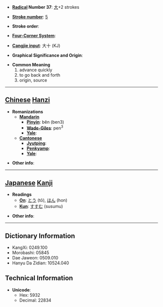 * '''[[Wiktionary:Chinese radical index| Radical]] Number 37''': [[Wiktionary:Chinese radical index 大|大]]+2 strokes

* '''[[Wiktionary:Chinese total strokes index|Stroke number]]''': [[Wiktionary:Chinese total strokes index 5|5]]

* '''Stroke order''': 

* '''[[Wiktionary:Chinese four corner index|Four-Corner System]]''': 

* '''[[Wiktionary:Chinese Cangjie index|Cangjie input]]''': 大十 (KJ)

* '''Graphical Significance and Origin''': 

* '''Common Meaning'''
*#advance quickly
*# to go back and forth
*# origin, source


----

== [[Chinese]] [[Hanzi]] ==

* '''Romanizations'''
** '''[[Mandarin]]'''
*** '''[[Pinyin]]''': běn (ben3)
*** '''[[Wade-Giles]]''': pen<sup>3</sup>
*** '''[[Yale]]''': 
** '''[[Cantonese]]'''
*** '''[[Jyutping]]''':
*** '''[[Penkyamp]]''': 
*** '''[[Yale]]''': 

* '''Other info''': 

----

== [[Japanese]] [[Kanji]] ==

* '''Readings'''
** '''[[On]]''': [[とう]] (tō), [[ほん]] (hon)
** '''[[Kun]]''': [[すすむ]] (susumu)

* '''Other info''':  

----

== Dictionary Information ==

* KangXi: 0249.100
* Morobashi: 05845
* Dae Jaweon: 0509.010
* Hanyu Da Zidian: 10524.040

== Technical Information ==

* '''Unicode''':
** Hex: 5932
** Decimal: 22834